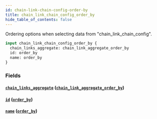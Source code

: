 ```yaml
---
id: chain-link-chain-config-order-by
title: chain_link_chain_config_order_by
hide_table_of_contents: false
---
```


Ordering options when selecting data from "chain_link_chain_config".

```graphql
input chain_link_chain_config_order_by {
  chain_links_aggregate: chain_link_aggregate_order_by
  id: order_by
  name: order_by
}
```

### Fields

#### [`chain_links_aggregate`](#) ([`chain_link_aggregate_order_by`](../inputs/chain-link-aggregate-order-by))

#### [`id`](#) ([`order_by`](../enums/order-by))

#### [`name`](#) ([`order_by`](../enums/order-by))
